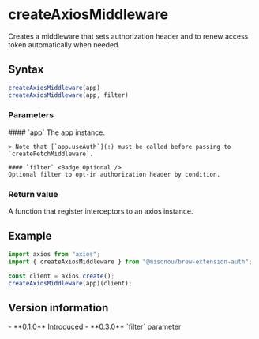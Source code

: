 <Module name="@misonou/brew-extension-auth" />

# createAxiosMiddleware

Creates a middleware that sets authorization header and to renew access token automatically when needed.

## Syntax

```javascript
createAxiosMiddleware(app)
createAxiosMiddleware(app, filter)
```

<ImportHint
    name="createAxiosMiddleware"
    module="@misonou/brew-extension-auth/middleware"
    require="default.Auth.createAxiosMiddleware"
    global="brew.Auth.createAxiosMiddleware"
/>

### Parameters

<dl>
    #### `app`
    The app instance.

    > Note that [`app.useAuth`](:) must be called before passing to `createFetchMiddleware`.

    #### `filter` <Badge.Optional />
    Optional filter to opt-in authorization header by condition.
</dl>

### Return value

A function that register interceptors to an axios instance.

## Example

```typescript
import axios from "axios";
import { createAxiosMiddleware } from "@misonou/brew-extension-auth";

const client = axios.create();
createAxiosMiddleware(app)(client);
```

## Version information

<VersionTimeline module="@misonou/brew-extension-auth">
- **0.1.0** Introduced
- **0.3.0** `filter` parameter
</VersionTimeline>
